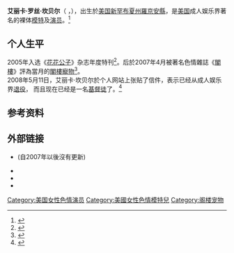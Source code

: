 {{noteTA
|1=zh-cn: 艾丽卡·坎贝尔 ;zh-hk:埃莉卡·金寶;
}}
{{Infobox model
| 姓名          = 艾丽卡·坎贝尔
| 英文名        = Erica Campbell
| 圖像          = EricaCampbell.png
| 圖像大小      = 180px
| 圖像說明      = 坎贝尔於2006年
| 別名          =  
| 暱稱          =  
| 原名          = '''Erica Rose Campbell'''<br>艾丽卡·罗丝·坎贝尔
| 出生          = {{birth date and age |1981|5|12}}
| 出生地點      = {{USA}}[[新罕布夏州|新罕布夏州]][[羅京安縣_(新罕布什爾州)|羅京安縣]]
| 逝世          = <!-- 去世日期，建議用模板{{death date and age|YYYY|MM|DD|YYYY|MM|DD}} -->
| 逝世地點      = 
| 職業          = [[模特|模特]]、[[演员|演员]]
| 國籍          = {{USA}}
| 種族          = [[高加索人种|高加索人种]]
| 身高          = {{height|m=1.65}}
| 體重          = {{Weight|kg=59 }}
| 髮色          = 棕色
| 瞳色          = 蓝色
| 三圍          = 34D-24-35(US)
| 女裝尺碼      = 
| 男裝領碼      = 
| 领碼          = 
| 鞋碼          =  
| 教育程度      = 
| 經紀公司      = 
| 配偶          = 雨果·马尔克（Hugo Marck）
| 親屬          = 
| 官方網站      = {{URL|http://www.ericacampbell.com/}}
}}
'''艾丽卡·罗丝·坎贝尔'''（ {{lang-en|'''Erica Rose Campbell'''}}，{{bd|1981年|5月12日|catIdx=A}}），出生於[[美国|美国]][[新罕布夏州|新罕布夏州]][[羅京安縣_(新罕布什爾州)|羅京安縣]]，是[[美国|美国]]成人娱乐界著名的裸体[[模特|模特]]及[[演员|演员]]。<ref name="playboybio">{{cite web|title= Erica Campbell biography at Playboy.com|publisher= Playboy|url= http://www.playboy.com/girls/cybergirls/week/20060601/|accessdate= 2007-09-11|deadurl= yes|archiveurl= https://web.archive.org/web/20071016121458/http://playboy.com/girls/cybergirls/week/20060601/|archivedate= 2007-10-16}}</ref>

==个人生平==
2005年入选《[[花花公子|花花公子]]》杂志年度特刊<ref name="ec">{{cite web|title= 艾丽卡·坎贝尔l|publisher= [[花花公子|花花公子]]|url= http://www.playboy.com/specialeditions/directory/models/campbell-erica.html|accessdate= 2008-08-21|deadurl= yes|archiveurl= https://web.archive.org/web/20081015221458/http://www.playboy.com/specialeditions/directory/models/campbell-erica.html|archivedate= 2008-10-15}}</ref>。后於2007年4月被著名色情雜誌《[[閣樓_(雜誌)|閣樓]]》評為當月的[[閣樓寵物|閣樓寵物]]<ref name="ph">{{cite web|title= Erica Campbell – Penthouse Pet of the Month – April 2007|publisher= Penthouse|url= http://www.penthouse.com|accessdate= 2007-03-24|archive-date= 2011-03-26|archive-url= https://web.archive.org/web/20110326031732/http://penthouse.com/|dead-url= yes}}</ref>。
<br>2008年5月11日，艾丽卡·坎贝尔於个人网站上张贴了信件，表示已经从成人娱乐界[[退役|退役]]， 而且现在已经是一名[[基督徒|基督徒]]了。<ref name=xbiz>{{cite web | author = Tod Hunter | title = Performer Erica Campbell Retires | url = http://www.xbiz.com/news/news_piece.php?id=93743 | date = 2008-05-12 | accessdate = 2008-05-12 | publisher = [[XBiz|XBiz]] | deadurl = yes | archiveurl = https://web.archive.org/web/20140129144627/http://www.xbiz.com/news/news_piece.php?id=93743 | archivedate = 2014-01-29 }}</ref>

== 参考资料 ==
{{reflist}}

== 外部链接 ==
{{commonscat|Erica Campbell|艾麗卡·坎貝爾}}
* {{myspace|ericarosecampbell}} (自2007年以後沒有更新)
* {{IMDb name|1278766|Erica Rose Campbell}}
* {{iafd name|id=EricaCampbell|gender=female|name=Erica Rose Campbell}}
* {{afdb name|id=30462|gender=female|name=Erica Rose Campbell}}

{{DEFAULTSORT:Rose Campbell, Erica}}
[[Category:美国女性色情演员|Category:美国女性色情演员]]
[[Category:美國女性色情模特兒|Category:美國女性色情模特兒]]
[[Category:阁楼宠物|Category:阁楼宠物]]